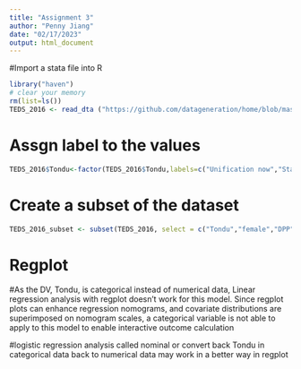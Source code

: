 ---
title: "Assignment 3"
author: "Penny Jiang"
date: "02/17/2023"
output: html_document
---
  
#Import a stata file into R
```{r}
library("haven")
# clear your memory 
rm(list=ls()) 
TEDS_2016 <- read_dta ("https://github.com/datageneration/home/blob/master/DataProgramming/data/TEDS_2016.dta?raw=true")
```

# Assgn label to the values
```{r}
TEDS_2016$Tondu<-factor(TEDS_2016$Tondu,labels=c("Unification now","Status quo,unif.infuture","Statusquo,decidelater","Statusquoforever","Statusquo,indep.infuture","Independencenow","No response"))
```

# Create a subset of the dataset 
```{r}
TEDS_2016_subset <- subset(TEDS_2016, select = c("Tondu","female","DPP","age","income","edu","Taiwanese","Econ_worse"))
```

# Regplot 

#As the DV, Tondu, is categorical instead of numerical data, Linear regression analysis with regplot doesn't work for this model. Since regplot plots can enhance regression nomograms, and covariate distributions are superimposed on nomogram scales, a categorical variable is not able to apply to this model to enable interactive outcome calculation

#logistic regression analysis called nominal or convert back Tondu in categorical data back to numerical data may work in a better way in regplot